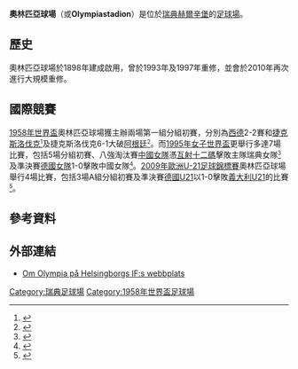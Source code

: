 {{noteTA
|G1=足球
}}
{{Infobox Stadium 
| stadium_name      = 奧林匹亞球場<br />''Olympia''|
| fullname          = Olympiastadion
| image             = [[File:Olympiahelsingborg.jpg|250px]]|
| location          = [[瑞典|瑞典]]，[[斯科訥省|斯科訥省]]，[[赫爾辛堡|赫爾辛堡]]
| coordinates       = 
| broke_ground      = 
| opened            = 1898年7月31日
| renovated         = 1993年、1997年、''2010年''
| expanded          = 
| closed            = 
| demolished        =
| owner             = [[赫尔辛堡市|赫尔辛堡市]]<br />（Helsingborgs stad）
| operator          = 
| surface           = 天然草
| Constructor       = 
| construction_cost = 
| architect         = 
| former_names      = 
| nicknames         = 
| tenants           = [[赫尔辛堡IF|-{zh-hans:赫尔辛堡; zh-hk:希爾星堡;zh-tw:希爾辛堡}-]]（男足）及 [[斯塔特纳|斯塔特纳]]（女足）
| seating_capacity  = 17,200
| dimensions        = 105 x 68 [[米_(單位)|米]]
}}
'''奧林匹亞球場'''（{{lang-sv|'''Olympia'''}}或'''Olympiastadion'''）是位於[[瑞典|瑞典]][[赫爾辛堡|赫爾辛堡]]的[[足球場|足球場]]。

==歷史==
奧林匹亞球場於1898年建成啟用，曾於1993年及1997年重修，並會於2010年再次進行大規模重修。

==國際競賽==
[[1958年世界盃足球賽|1958年世界盃]]奧林匹亞球場獲主辦兩場第一組分組初賽，分別為[[西德國家足球隊|西德]]2-2賽和[[捷克斯洛伐克國家足球隊|捷克斯洛伐克]]<small><ref>{{cite web |language=en |url=http://www.fifa.com/worldcup/archive/edition=15/results/matches/match=1391/report.html |title=Germany FR - Czechoslovakia |publisher=[[FIFA|''fifa.com'']] |date= |accessdate=2009-06-27 |deadurl=yes |archiveurl=https://web.archive.org/web/20090629054046/http://www.fifa.com/worldcup/archive/edition%3D15/results/matches/match%3D1391/report.html |archivedate=2009-06-29 }}</ref></small>及捷克斯洛伐克6-1大破[[阿根廷國家足球隊|阿根廷]]<small><ref>{{cite web |language=en |url=http://www.fifa.com/worldcup/archive/edition=15/results/matches/match=1325/report.html |title=Czechoslovakia - Argentina |publisher=[[FIFA|''fifa.com'']] |date= |accessdate=2009-06-27 |deadurl=yes |archiveurl=https://web.archive.org/web/20090731125922/http://www.fifa.com/worldcup/archive/edition%3D15/results/matches/match%3D1325/report.html |archivedate=2009-07-31 }}</ref></small>。而[[1995年女子世界盃足球賽|1995年女子世界盃]]更舉行多達7場比賽，包括5場分組初賽、八強淘汰賽[[中國國家女子足球隊|中國女隊]]憑[[互射十二碼|互射十二碼]]擊敗主隊瑞典女隊<small><ref>{{cite web |language=en |url=http://www.fifa.com/tournaments/archive/tournament=103/edition=4654/matches/match=21921/report.html |title=Sweden - China PR |publisher=[[FIFA|''fifa.com'']] |date= |accessdate=2009-06-27 |deadurl=yes |archiveurl=https://web.archive.org/web/20090929044339/http://www.fifa.com/tournaments/archive/tournament%3D103/edition%3D4654/matches/match%3D21921/report.html |archivedate=2009-09-29 }}</ref></small>及準決賽[[德国国家女子足球队|德國女隊]]1-0擊敗中國女隊<small><ref>{{cite web |language=en |url=http://www.fifa.com/tournaments/archive/tournament=103/edition=4654/matches/match=21924/report.html |title=Germany - China PR |publisher=[[FIFA|''fifa.com'']] |date= |accessdate=2009-06-27 |deadurl=yes |archiveurl=https://web.archive.org/web/20090416020634/http://www.fifa.com/tournaments/archive/tournament%3D103/edition%3D4654/matches/match%3D21924/report.html |archivedate=2009-04-16 }}</ref></small>。[[2009年歐洲U-21足球錦標賽|2009年歐洲U-21足球錦標賽]]奧林匹亞球場舉行4場比賽，包括3場A組分組初賽及準決賽[[德國21歲以下國家足球隊|德國U21]]以1-0擊敗[[義大利21歲以下國家足球隊|義大利U21]]的比賽<small><ref>{{cite news |language=zh-hans |url=http://www.dfo.cn/dfo/show.asp?id=9378 |title=【U21】诺伊尔一夫当关 贝克冷箭杀敌 |publisher=德国足球在线 |date=2008-06-26 |accessdate=2009-06-27 }}{{dead link|date=2017年12月 |bot=InternetArchiveBot |fix-attempted=yes }}</ref></small>。

==參考資料==
{{reflist}}

==外部連結==
*{{sv}}[http://www.hif.se/Supporter/olympia Om Olympia på Helsingborgs IF:s webbplats] {{Wayback|url=http://www.hif.se/Supporter/olympia |date=20160306225119 }}

{{coord|56|02|58|N|12|42|25|E|display=title|region:SE_type:landmark_source:dewiki}}

{{DEFAULTSORT:Olympia}}
[[Category:瑞典足球場|Category:瑞典足球場]]
[[Category:1958年世界盃足球場|Category:1958年世界盃足球場]]
